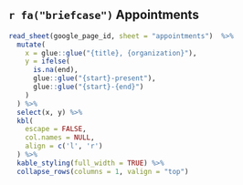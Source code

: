 ## `r fa("briefcase")` Appointments

```r

read_sheet(google_page_id, sheet = "appointments")  %>%
  mutate(
    x = glue::glue("{title}, {organization}"),
    y = ifelse(
      is.na(end), 
      glue::glue("{start}-present"),
      glue::glue("{start}-{end}")
    )
  ) %>% 
  select(x, y) %>% 
  kbl(
    escape = FALSE,
    col.names = NULL,
    align = c('l', 'r')
  ) %>%
  kable_styling(full_width = TRUE) %>%
  collapse_rows(columns = 1, valign = "top")

```